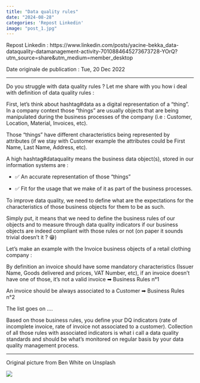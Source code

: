 ---
title: "Data quality rules"
date: "2024-08-28"
categories: 'Repost Linkedin'
image: "post_1.jpg"
---

Repost Linkedin : https://www.linkedin.com/posts/yacine-bekka_data-dataquality-datamanagement-activity-7010884645273673728-YOrQ?utm_source=share&utm_medium=member_desktop

Date originale de publication : Tue, 20 Dec 2022

---

Do you struggle with data quality rules ? Let me share with you how i deal with definition of data quality rules :

First, let’s think about hashtag#data as a digital representation of a “thing”. In a company context those “things” are usually objects that are being manipulated during the business processes of the company (i.e : Customer, Location, Material, Invoices, etc). 

Those “things” have different characteristics being represented by attributes (if we stay with Customer example the attributes could be First Name, Last Name, Address, etc).

A high hashtag#dataquality means the business data object(s), stored in our information systems are : 

 - ✅ An accurate representation of those “things” 

 - ✅ Fit for the usage that we make of it as part of the business processes.

To improve data quality, we need to define what are the expectations for the characteristics of those business objects for them to be as such.

Simply put, it means that we need to define the business rules of our objects and to measure through data quality indicators if our business objects are indeed compliant with those rules or not (on paper it sounds trivial doesn’t it ? 😁)

Let’s make an example with the Invoice business objects of a retail clothing company : 

By definition an invoice should have some mandatory characteristics (Issuer Name, Goods delivered and prices, VAT Number, etc), if an invoice doesn’t have one of those, it’s not a valid invoice ➡ Business Rules n°1

An invoice should be always associated to a Customer ➡ Business Rules n°2

The list goes on ….

Based on those business rules, you define your DQ indicators (rate of incomplete invoice, rate of invoice not associated to a customer). Collection of all those rules with associated indicators is what i call a data quality standards and should be what’s monitored on regular basis by your data quality management process.

---

Original picture from Ben White on Unsplash

![](post_1.jpg)




